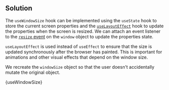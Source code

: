 

## Solution

The `useWindowSize` hook can be implemented using the `useState` hook to store the current screen properties and the [`useLayoutEffect`](https://react.dev/reference/react/useLayoutEffect) hook to update the properties when the screen is resized. We can attach an event listener to the [`resize` event](https://developer.mozilla.org/en-US/docs/Web/API/Window/resize_event) on the `window` object to update the properties state.

`useLayoutEffect` is used instead of `useEffect` to ensure that the size is updated synchronously after the browser has painted. This is important for animations and other visual effects that depend on the window size.

We recreate the `windowSize` object so that the user doesn't accidentally mutate the original object.

<MDXCodeBlock>{useWindowSize}</MDXCodeBlock>
